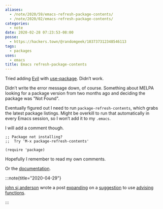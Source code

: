 ```yaml
---
aliases:
  - /note/2020/59/emacs-refresh-package-contents/
  - /note/2020/02/emacs-refresh-package-contents/
categories:
  - note
date: 2020-02-28 07:23:53-08:00
posse:
  - https://hackers.town/@randomgeek/103737312348546113
tags:
  - packages
uses:
  - emacs
title: Emacs refresh-package-contents
---
```


Tried adding [Evil](https://www.emacswiki.org/emacs/Evil) with
[use-package](/post/2019/11/emacs-use-package). Didn’t work.

Didn’t write the error message down, of course. Something about MELPA
looking for a package version from two months ago and deciding the
package was "Not Found".

Eventually figured out I need to run `package-refresh-contents`, which
grabs the latest package listings. Might be overkill to run that
automatically in every Emacs session, so I won’t add it to my `.emacs`.

I will add a comment though.

``` elisp
;; Package not installing?
;;  Try 'M-x package-refresh-contents'

(require 'package)
```

Hopefully I remember to read my own comments.

Or the
[documentation](https://evil.readthedocs.io/en/latest/overview.html#installation-via-package-el).

[john sj anderson]: https://genehack.org

:::note{title="2020-04-29"}

[john sj anderson][] wrote a post
[expanding](https://genehack.blog/2020/04/a-bit-of-emacs-advice/) on
a [suggestion](https://mastodon.social/@genehack/103737652356761968)
to use [advising functions](https://www.gnu.org/software/emacs/manual/html_node/elisp/Advising-Functions.html).

:::
